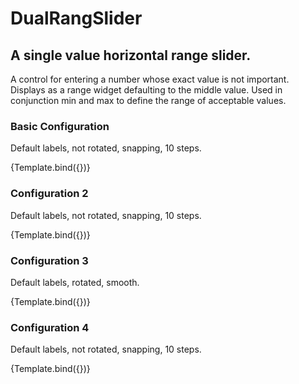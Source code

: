 
<Meta 
  title="components/DualRangSlider/DualRangSlider" 
  component={DualRangSlider} 
/>



# DualRangSlider

## A single value horizontal range slider.
A control for entering a number whose exact value is not important. Displays as
a range widget defaulting to the middle value. Used in conjunction min and max
to define the range of acceptable values.

### Basic Configuration
Default labels, not rotated, snapping, 10 steps.

<Preview withToolbar>
<Story 
  name="basic"
  args={{
      initialUpperValue: 50,
      initialLowerValue: 20,
      min: 0,
      max: 100,
      decimals: 0,
      step: 5,
      showTicks: true,
      snap: true,
      customLabels: [
      { 0: "lfgdfdw" },
      { 50: "mehfium" },
      { 100: "hgfddgdfdfgdfgh"}
      ],
      showLabel: true,
      prefix: "",
      suffix: "",
      primaryColor: "hsl(196, 100%, 48%)",
      primaryColorLight: "hsl(196, 100%, 70%)",
      rotateLabel: false,
      width: 800
    }}
>
  {Template.bind({})}
</Story>  
</Preview>

### Configuration 2
Default labels, not rotated, snapping, 10 steps.

<Preview withToolbar>
  <Story 
    name="two"
    args={{
      initialUpperValue: 50,
      initialLowerValue: 20,
      min: 0,
      max: 100,
      decimals: 0,
      step: 5,
      showTicks: true,
      snap: true,
      customLabels: [
      { 0: "lfgdfdw" },
      { 50: "mehfium" },
      { 100: "hgfddgdfdfgdfgh"}
      ],
      showLabel: true,
      prefix: "",
      suffix: "",
      primaryColor: "hsl(196, 100%, 48%)",
      primaryColorLight: "hsl(196, 100%, 70%)",
      rotateLabel: false,
      width: 800
    }}
  >
    {Template.bind({})}
  </Story>
</Preview>

### Configuration 3
Default labels, rotated, smooth.

<Preview withToolbar>
  <Story 
    name="three"
    args={{
      initialUpperValue: 50,
      initialLowerValue: 20,
      min: 0,
      max: 100,
      decimals: 0,
      step: 5,
      showTicks: true,
      snap: true,
      customLabels: [
      { 0: "lfgdfdw" },
      { 50: "mehfium" },
      { 100: "hgfddgdfdfgdfgh"}
      ],
      showLabel: true,
      prefix: "",
      suffix: "",
      primaryColor: "hsl(196, 100%, 48%)",
      primaryColorLight: "hsl(196, 100%, 70%)",
      rotateLabel: false,
      width: 800
    }}
  >
    {Template.bind({})}
  </Story>
</Preview>

### Configuration 4
Default labels, not rotated, snapping, 10 steps.

<Preview withToolbar>
  <Story 
    name="four"
    args={{
      initialUpperValue: 50,
      initialLowerValue: 20,
      min: 0,
      max: 100,
      decimals: 0,
      step: 5,
      showTicks: true,
      snap: true,
      customLabels: [
      { 0: "lfgdfdw" },
      { 50: "mehfium" },
      { 100: "hgfddgdfdfgdfgh"}
      ],
      showLabel: true,
      prefix: "",
      suffix: "",
      primaryColor: "hsl(196, 100%, 48%)",
      primaryColorLight: "hsl(196, 100%, 70%)",
      rotateLabel: false,
      width: 800
    }}
  >
    {Template.bind({})}
  </Story>
</Preview>

<ArgsTable of={DualRangSlider} />

